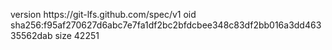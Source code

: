 version https://git-lfs.github.com/spec/v1
oid sha256:f95af270627d6abc7e7fa1df2bc2bfdcbee348c83df2bb016a3dd46335562dab
size 42251
